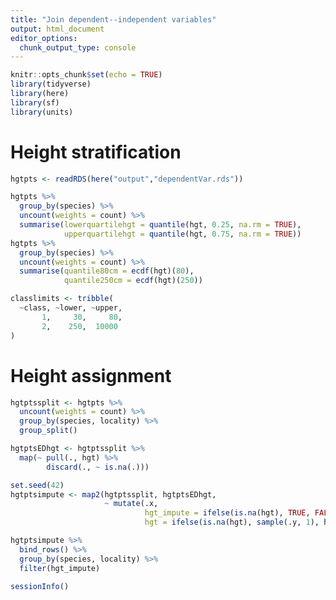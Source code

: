 ```yaml
---
title: "Join dependent--independent variables"
output: html_document
editor_options: 
  chunk_output_type: console
---
```


```r
knitr::opts_chunk$set(echo = TRUE)
library(tidyverse)
library(here)
library(sf)
library(units)
```

# Height stratification

```r
hgtpts <- readRDS(here("output","dependentVar.rds"))

hgtpts %>% 
  group_by(species) %>% 
  uncount(weights = count) %>% 
  summarise(lowerquartilehgt = quantile(hgt, 0.25, na.rm = TRUE),
            upperquartilehgt = quantile(hgt, 0.75, na.rm = TRUE))
hgtpts %>% 
  group_by(species) %>% 
  uncount(weights = count) %>% 
  summarise(quantile80cm = ecdf(hgt)(80),
            quantile250cm = ecdf(hgt)(250))

classlimits <- tribble(
  ~class, ~lower, ~upper,
       1,     30,     80,
       2,    250,  10000
)
```

# Height assignment

```r
hgtptssplit <- hgtpts %>% 
  uncount(weights = count) %>%
  group_by(species, locality) %>% 
  group_split()

hgtptsEDhgt <- hgtptssplit %>% 
  map(~ pull(., hgt) %>% 
        discard(., ~ is.na(.)))

set.seed(42)
hgtptsimpute <- map2(hgtptssplit, hgtptsEDhgt, 
                     ~ mutate(.x, 
                              hgt_impute = ifelse(is.na(hgt), TRUE, FALSE),
                              hgt = ifelse(is.na(hgt), sample(.y, 1), hgt)))

hgtptsimpute %>% 
  bind_rows() %>% 
  group_by(species, locality) %>% 
  filter(hgt_impute)
```


```r
sessionInfo()
```